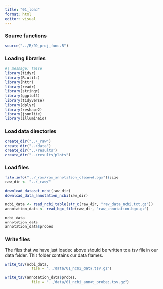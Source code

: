 ```yaml
---
title: "01_load"
format: html
editor: visual
---
```


### Source functions

```r
source("../R/99_proj_func.R")
```

### Loading libraries

```r
#| message: false
library(tidyr)
library(R.utils)
library(httr)
library(readr)
library(stringr)
library(ggplot2)
library(tidyverse)
library(dplyr)
library(reshape2)
library(jsonlite)
library(illuminaio)
```

### Load data directories

```r
create_dir("../_raw")
create_dir("../data")
create_dir("../results")
create_dir("../results/plots")
```

### Load files

```r
file.info("../_raw/raw_annotation_cleaned.bgx")$size
raw_dir <- "../_raw/"

download_dataset_ncbi(raw_dir)
download_data_annotation_ncbi(raw_dir)

ncbi_data <- read_ncbi_table(str_c(raw_dir, "raw_data_ncbi.txt.gz"))
annotation_data <- read_bgx_file(raw_dir, "raw_annotation.bgx.gz")

ncbi_data
annotation_data
annotation_data$probes
```

### Write files

The files that we have just loaded above should be written to a tsv file in our data folder. This folder contains our data frames.

```r
write_tsv(ncbi_data,
            file = "../data/01_ncbi_data.tsv.gz")

write_tsv(annotation_data$probes,
            file = "../data/01_ncbi_annot_probes.tsv.gz")
```
